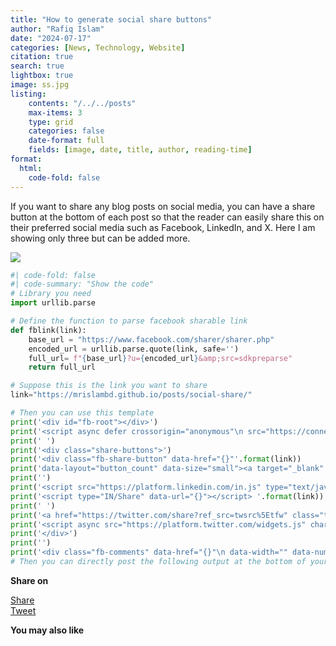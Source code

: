 ```yaml
---
title: "How to generate social share buttons"
author: "Rafiq Islam"
date: "2024-07-17"
categories: [News, Technology, Website]
citation: true
search: true
lightbox: true
image: ss.jpg
listing: 
    contents: "/../../posts"
    max-items: 3
    type: grid
    categories: false
    date-format: full
    fields: [image, date, title, author, reading-time]
format:
  html:
    code-fold: false
---  
```


<script async src="https://pagead2.googlesyndication.com/pagead/js/adsbygoogle.js?client=ca-pub-6878992848042528"
     crossorigin="anonymous"></script>  

<p style="align: justify">If you want to share any blog posts on social media, you can have a share button at the bottom of each post so that the reader can easily share this on their preferred social media such as Facebook, LinkedIn, and X. Here I am showing only three but can be added more.  </p>

![](/posts/social-share/ss.jpg){.preview-class}  

```python
#| code-fold: false
#| code-summary: "Show the code"  
# Library you need
import urllib.parse

# Define the function to parse facebook sharable link
def fblink(link):
    base_url = "https://www.facebook.com/sharer/sharer.php"
    encoded_url = urllib.parse.quote(link, safe='')
    full_url= f"{base_url}?u={encoded_url}&amp;src=sdkpreparse"
    return full_url  

# Suppose this is the link you want to share  
link="https://mrislambd.github.io/posts/social-share/"

# Then you can use this template
print('<div id="fb-root"></div>')
print('<script async defer crossorigin="anonymous"\n src="https://connect.facebook.net/en_US/sdk.js#xfbml=1&version=v20.0"></script>')
print(' ')
print('<div class="share-buttons">')
print('<div class="fb-share-button" data-href="{}"'.format(link))
print('data-layout="button_count" data-size="small"><a target="_blank" \n href="{}" \n class="fb-xfbml-parse-ignore">Share</a></div>'.format(fblink(link)))
print('')
print('<script src="https://platform.linkedin.com/in.js" type="text/javascript">lang: en_US</script>')
print('<script type="IN/Share" data-url="{}"></script> '.format(link)) 
print(' ')
print('<a href="https://twitter.com/share?ref_src=twsrc%5Etfw" class="twitter-share-button" \n data-url="{}" data-show-count="true">Tweet</a>'.format(link))
print('<script async src="https://platform.twitter.com/widgets.js" charset="utf-8"></script>')
print('</div>')
print('')
print('<div class="fb-comments" data-href="{}"\n data-width="" data-numposts="5"></div>'.format(link)) 
# Then you can directly post the following output at the bottom of your page 
```  


**Share on**  

<div id="fb-root"></div>
<script async defer crossorigin="anonymous"
 src="https://connect.facebook.net/en_US/sdk.js#xfbml=1&version=v20.0"></script>
 
<div class="share-buttons">
<div class="fb-share-button" data-href="https://mrislambd.github.io/posts/social-share/"
data-layout="button_count" data-size="small"><a target="_blank" 
 href="https://www.facebook.com/sharer/sharer.php?u=https%3A%2F%2Fmrislambd.github.io%2Fposts%2Fsocial-share%2F&amp;src=sdkpreparse" 
 class="fb-xfbml-parse-ignore">Share</a></div>

<script src="https://platform.linkedin.com/in.js" type="text/javascript">lang: en_US</script>
<script type="IN/Share" data-url="https://mrislambd.github.io/posts/social-share/"></script> 
 
<a href="https://twitter.com/share?ref_src=twsrc%5Etfw" class="twitter-share-button" 
 data-url="https://mrislambd.github.io/posts/social-share/" data-show-count="true">Tweet</a>
<script async src="https://platform.twitter.com/widgets.js" charset="utf-8"></script>
</div>

<div class="fb-comments" data-href="https://mrislambd.github.io/posts/social-share/"
 data-width="" data-numposts="5"></div>


  


**You may also like**  